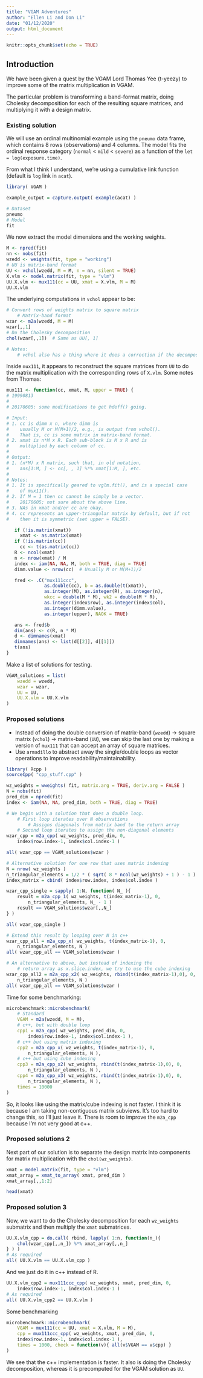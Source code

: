 ```yaml
---
title: "VGAM Adventures"
author: "Ellen Li and Don Li"
date: "01/12/2020"
output: html_document
---
```


```r
knitr::opts_chunk$set(echo = TRUE)
```

## Introduction

We have been given a quest by the VGAM Lord Thomas Yee (t-yeezy) to improve some of the matrix multiplication in VGAM.

The particular problem is transforming a band-format matrix, doing Cholesky decomposition for each of the resulting square matrices, and multiplying it with a design matrix. 

### Existing solution

We will use an ordinal multinomial example using the `pneumo` data frame, which contains 8 rows (observations) and 4 columns. The model fits the ordinal response category (`normal` < `mild` < `severe`) as a function of the `let = log(exposure.time)`. 

From what I think I understand, we're using a cumulative link function (default is `log` link in `acat`). 

```r
library( VGAM )

example_output = capture.output( example(acat) )

# Dataset
pneumo
# Model
fit
```

We now extract the model dimensions and the working weights.

```r
M <- npred(fit)
nn <- nobs(fit)
wzedd <- weights(fit, type = "working")
# UU is matrix-band format
UU <- vchol(wzedd, M = M, n = nn, silent = TRUE)
X.vlm <- model.matrix(fit, type = "vlm")
UU.X.vlm <- mux111(cc = UU, xmat = X.vlm, M = M)
UU.X.vlm
```

The underlying computations in `vchol` appear to be:

```r
# Convert rows of weights matrix to square matrix
    # Matrix-band format
wzar <- m2a(wzedd, M = M)
wzar[,,1]
# Do the Cholesky decomposition
chol(wzar[,,1])  # Same as UU[, 1]

# Notes:
    # vchol also has a thing where it does a correction if the decomposition fails
```

Inside `mux111`, it appears to reconstruct the square matrices from `UU` to do the matrix multiplication with the corresponding rows of `X.vlm`. Some notes from Thomas:

```r
mux111 <- function(cc, xmat, M, upper = TRUE) {
# 19990813
#
# 20170605: some modifications to get hdeff() going.

# Input:
# 1. cc is dimm x n, where dimm is
#    usually M or M(M+1)/2, e.g., is output from vchol().
#    That is, cc is some matrix in matrix-band format.
# 2. xmat is n*M x R. Each sub-block is M x R and is
#    multiplied by each column of cc.
#
# Output:
# 1. (n*M) x R matrix, such that, in old notation,
#    ans[1:M, ] <- cc[, , 1] %*% xmat[1:M, ], etc.
#
# Notes:
# 1. It is specifically geared to vglm.fit(), and is a special case
#    of mux11().
# 2. If M = 1 then cc cannot be simply be a vector.
#    20170605; not sure about the above line.
# 3. NAs in xmat and/or cc are okay.
# 4. cc represents an upper-triangular matrix by default, but if not
#    then it is symmetric (set upper = FALSE).

   if (!is.matrix(xmat))
     xmat <- as.matrix(xmat)
   if (!is.matrix(cc))
     cc <- t(as.matrix(cc))
   R <- ncol(xmat)
   n <- nrow(xmat) / M
   index <- iam(NA, NA, M, both = TRUE, diag = TRUE)
   dimm.value <- nrow(cc)  # Usually M or M(M+1)/2

   fred <- .C("mux111ccc",
              as.double(cc), b = as.double(t(xmat)),
              as.integer(M), as.integer(R), as.integer(n),
              wkcc = double(M * M), wk2 = double(M * R),
              as.integer(index$row), as.integer(index$col),
              as.integer(dimm.value),
              as.integer(upper), NAOK = TRUE)

   ans <- fred$b
   dim(ans) <- c(R, n * M)
   d <- dimnames(xmat)
   dimnames(ans) <- list(d[[2]], d[[1]])
   t(ans)
}
```

Make a list of solutions for testing.

```r
VGAM_solutions = list(
    wzedd = wzedd,
    wzar = wzar,
    UU = UU,
    UU.X.vlm = UU.X.vlm
)
```

### Proposed solutions

* Instead of doing the double conversion of matrix-band (`wzedd`) -> square matrix (`vchol`) -> matrix-band (`UU`), we can skip the last one by making a version of `mux111` that can accept an array of square matrices.
* Use `armadillo` to abstract away the single/double loops as vector operations to improve readability/maintainability.

```r
library( Rcpp )
sourceCpp( "cpp_stuff.cpp" )

wz_weights = wweights( fit, matrix.arg = TRUE, deriv.arg = FALSE )
N = nobs(fit)
pred_dim = npred(fit)
index <- iam(NA, NA, pred_dim, both = TRUE, diag = TRUE)

# We begin with a solution that does a double loop.
    # First loop iterates over N observations
        # Assigns diagonals from matrix band to the return array
    # Second loop iterates to assign the non-diagonal elements
wzar_cpp = m2a_cpp( wz_weights, pred_dim, 0, 
    index$row.index-1, index$col.index-1 )

all( wzar_cpp == VGAM_solutions$wzar )

# Alternative solution for one row that uses matrix indexing
N = nrow( wz_weights )
n_triangular_elements = 1/2 * ( sqrt( 8 * ncol(wz_weights) + 1 ) - 1 )
index_matrix = cbind( index$row.index, index$col.index )

wzar_cpp_single = sapply( 1:N, function( N_ ){
    result = m2a_cpp_1( wz_weights, t(index_matrix-1), 0,
        n_triangular_elements, N_ - 1 )
    result == VGAM_solutions$wzar[,,N_]
} )

all( wzar_cpp_single )

# Extend this result by looping over N in c++
wzar_cpp_all = m2a_cpp_x( wz_weights, t(index_matrix-1), 0,
    n_triangular_elements, N )
all( wzar_cpp_all == VGAM_solutions$wzar )

# An alternative to above, but instead of indexing the
    # return array as x.slice.index, we try to use the cube indexing
wzar_cpp_all2 = m2a_cpp_x2( wz_weights, rbind(t(index_matrix-1),0), 0,
    n_triangular_elements, N )
all( wzar_cpp_all == VGAM_solutions$wzar )

```

Time for some benchmarking:
```r
microbenchmark::microbenchmark(
    # Standard
    VGAM = m2a(wzedd, M = M),
    # c++, but with double loop
    cpp1 = m2a_cpp( wz_weights, pred_dim, 0, 
        index$row.index-1, index$col.index-1 ),
    # c++ but using matrix indexing
    cpp2 = m2a_cpp_x( wz_weights, t(index_matrix-1), 0,
        n_triangular_elements, N ),
    # c++ but using cube indexing
    cpp3 = m2a_cpp_x2( wz_weights, rbind(t(index_matrix-1),0), 0,
        n_triangular_elements, N ),
    cpp4 = m2a_cpp_x3( wz_weights, rbind(t(index_matrix-1),0), 0,
        n_triangular_elements, N ),
    times = 10000
)
```

So, it looks like using the matrix/cube indexing is not faster. I think it is because I am taking non-contiguous matrix subviews. It's too hard to change this, so I'll just leave it. There is room to improve the `m2a_cpp` because I'm not very good at c++.

### Proposed solutions 2

Next part of our solution is to separate the design matrix into components for matrix multiplication with the `chol(wz_weights)`.

```r
xmat = model.matrix(fit, type = "vlm")
xmat_array = xmat_to_array( xmat, pred_dim )
xmat_array[,,1:2]

head(xmat)
```

### Proposed solution 3

Now, we want to do the Cholesky decomposition for each `wz_weights` submatrix and then multiply the `xmat` submatrices.

```r
UU.X.vlm_cpp = do.call( rbind, lapply( 1:n, function(n_){
    chol(wzar_cpp[,,n_]) %*% xmat_array[,,n_]
} ) )
# As required
all( UU.X.vlm == UU.X.vlm_cpp )
```

And we just do it in c++ instead of R.

```r
UU.X.vlm_cpp2 = mux111ccc_cpp( wz_weights, xmat, pred_dim, 0,
    index$row.index-1, index$col.index-1 )
# As required
all( UU.X.vlm_cpp2 == UU.X.vlm )
```

Some benchmarking
```r
microbenchmark::microbenchmark(
    VGAM = mux111(cc = UU, xmat = X.vlm, M = M),
    cpp = mux111ccc_cpp( wz_weights, xmat, pred_dim, 0,
    index$row.index-1, index$col.index-1 ),
    times = 1000, check = function(v){ all(v$VGAM == v$cpp) }
)
```

We see that the c++ implementation is faster. It also is doing the Cholesky decomposition, whereas it is precomputed for the VGAM solution as `UU`.
